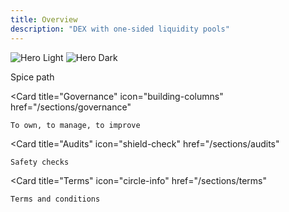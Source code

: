 ```yaml
---
title: Overview
description: "DEX with one-sided liquidity pools"
---
```


<img
  className="block dark:hidden"
  src="/images/spice-banner.png"
  alt="Hero Light"
/>
<img
  className="hidden dark:block"
  src="/images/spice-banner.png"
  alt="Hero Dark"
/>

<CardGroup cols={2}>
  <Card
    title="Roadmap: The Seed"
    icon="map"
    href="/sections/roadmap"
  >
    Spice path
  </Card>

  <Card
    title="Governance"
    icon="building-columns"
    href="/sections/governance"
  >
    To own, to manage, to improve
  </Card>

  <Card
    title="Audits"
    icon="shield-check"
    href="/sections/audits"
  >
    Safety checks
  </Card>

  <Card
    title="Terms"
    icon="circle-info"
    href="/sections/terms"
  >
    Terms and conditions
  </Card>

</CardGroup>
